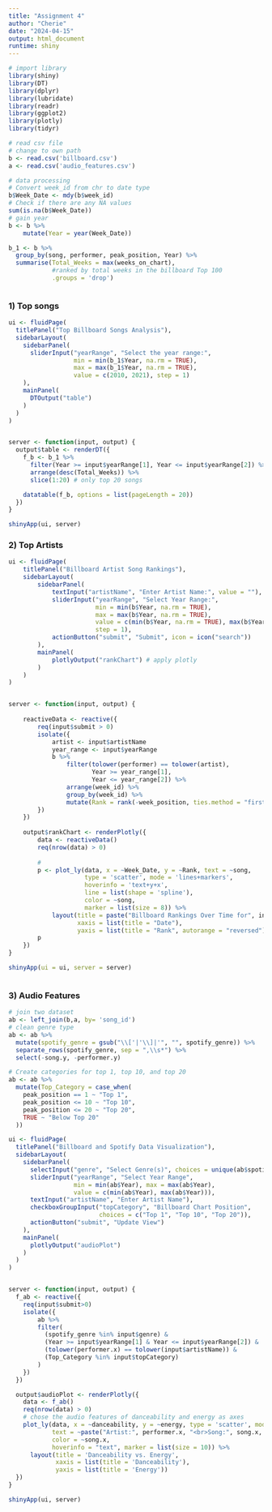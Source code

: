 ```yaml
---
title: "Assignment 4"
author: "Cherie"
date: "2024-04-15"
output: html_document
runtime: shiny
---
```


```r
# import library
library(shiny)
library(DT)
library(dplyr)
library(lubridate)
library(readr)
library(ggplot2)
library(plotly)
library(tidyr)

```

```r
# read csv file 
# change to own path
b <- read.csv('billboard.csv') 
a <- read.csv('audio_features.csv') 

# data processing
# Convert week_id from chr to date type
b$Week_Date <- mdy(b$week_id)
# Check if there are any NA values
sum(is.na(b$Week_Date))
# gain year 
b <- b %>%
    mutate(Year = year(Week_Date))

b_1 <- b %>% 
  group_by(song, performer, peak_position, Year) %>%
  summarise(Total_Weeks = max(weeks_on_chart), 
            #ranked by total weeks in the billboard Top 100
            .groups = 'drop')



```


### 1) Top songs

```r
ui <- fluidPage(
  titlePanel("Top Billboard Songs Analysis"),
  sidebarLayout(
    sidebarPanel(
      sliderInput("yearRange", "Select the year range:",
                  min = min(b_1$Year, na.rm = TRUE),
                  max = max(b_1$Year, na.rm = TRUE),
                  value = c(2010, 2021), step = 1)
    ),
    mainPanel(
      DTOutput("table")
    )
  )
)


server <- function(input, output) {
  output$table <- renderDT({
    f_b <- b_1 %>%
      filter(Year >= input$yearRange[1], Year <= input$yearRange[2]) %>%
      arrange(desc(Total_Weeks)) %>%
      slice(1:20) # only top 20 songs 

    datatable(f_b, options = list(pageLength = 20))
  })
}

shinyApp(ui, server)
```


### 2) Top Artists

```r

ui <- fluidPage(
    titlePanel("Billboard Artist Song Rankings"),
    sidebarLayout(
        sidebarPanel(
            textInput("artistName", "Enter Artist Name:", value = ""),
            sliderInput("yearRange", "Select Year Range:", 
                        min = min(b$Year, na.rm = TRUE), 
                        max = max(b$Year, na.rm = TRUE), 
                        value = c(min(b$Year, na.rm = TRUE), max(b$Year, na.rm = TRUE)),
                        step = 1),
            actionButton("submit", "Submit", icon = icon("search"))
        ),
        mainPanel(
            plotlyOutput("rankChart") # apply plotly 
        )
    )
)


server <- function(input, output) {
    
    reactiveData <- reactive({
        req(input$submit > 0)  
        isolate({
            artist <- input$artistName
            year_range <- input$yearRange
            b %>%
                filter(tolower(performer) == tolower(artist),
                       Year >= year_range[1],
                       Year <= year_range[2]) %>%
                arrange(week_id) %>%
                group_by(week_id) %>%
                mutate(Rank = rank(-week_position, ties.method = "first"))  # Calculate ranks within each week
        })
    })
  
    output$rankChart <- renderPlotly({
        data <- reactiveData()
        req(nrow(data) > 0)  
        
        # 
        p <- plot_ly(data, x = ~Week_Date, y = ~Rank, text = ~song,
                     type = 'scatter', mode = 'lines+markers',
                     hoverinfo = 'text+y+x', 
                     line = list(shape = 'spline'),
                     color = ~song,
                     marker = list(size = 8)) %>%
            layout(title = paste("Billboard Rankings Over Time for", input$artistName),
                   xaxis = list(title = "Date"),
                   yaxis = list(title = "Rank", autorange = "reversed"))  
        p  
    })
}

shinyApp(ui = ui, server = server)



```




### 3) Audio Features

```r
# join two dataset
ab <- left_join(b,a, by= 'song_id')
# clean genre type
ab <- ab %>%
  mutate(spotify_genre = gsub("\\['|'\\]|'", "", spotify_genre)) %>%
  separate_rows(spotify_genre, sep = ",\\s*") %>%
  select(-song.y, -performer.y)

# Create categories for top 1, top 10, and top 20
ab <- ab %>%
  mutate(Top_Category = case_when(
    peak_position == 1 ~ "Top 1",
    peak_position <= 10 ~ "Top 10",
    peak_position <= 20 ~ "Top 20",
    TRUE ~ "Below Top 20"
  ))

ui <- fluidPage(
  titlePanel("Billboard and Spotify Data Visualization"),
  sidebarLayout(
    sidebarPanel(
      selectInput("genre", "Select Genre(s)", choices = unique(ab$spotify_genre), multiple = TRUE),
      sliderInput("yearRange", "Select Year Range",
                  min = min(ab$Year), max = max(ab$Year),
                  value = c(min(ab$Year), max(ab$Year))),
      textInput("artistName", "Enter Artist Name"),
      checkboxGroupInput("topCategory", "Billboard Chart Position",
                         choices = c("Top 1", "Top 10", "Top 20")),
      actionButton("submit", "Update View")
    ),
    mainPanel(
      plotlyOutput("audioPlot")
    )
  )
)


server <- function(input, output) {
  f_ab <- reactive({
    req(input$submit>0)
    isolate({
        ab %>%
        filter(
          (spotify_genre %in% input$genre) &
          (Year >= input$yearRange[1] & Year <= input$yearRange[2]) &
          (tolower(performer.x) == tolower(input$artistName)) &
          (Top_Category %in% input$topCategory)
        )
    })
  })

  output$audioPlot <- renderPlotly({
    data <- f_ab()
    req(nrow(data) > 0)
    # chose the audio features of danceability and energy as axes
    plot_ly(data, x = ~danceability, y = ~energy, type = 'scatter', mode = 'markers',
            text = ~paste("Artist:", performer.x, "<br>Song:", song.x, "<br>Year:", Year, "<br>Peak Position:", peak_position),
            color = ~song.x,
            hoverinfo = "text", marker = list(size = 10)) %>%
      layout(title = 'Danceability vs. Energy',
             xaxis = list(title = 'Danceability'),
             yaxis = list(title = 'Energy'))
  })
}

shinyApp(ui, server)

```